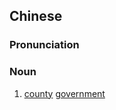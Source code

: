 {{also|县政府}}
==Chinese==
{{zh-forms|s=县政府|type=12}}

===Pronunciation===
{{zh-pron
|m=xiànzhèngfǔ
|cat=n
}}

===Noun===
{{zh-noun}}

# [[county]] [[government]]